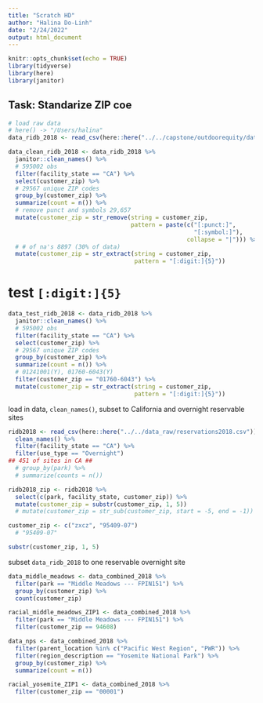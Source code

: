 ```yaml
---
title: "Scratch HD"
author: "Halina Do-Linh"
date: "2/24/2022"
output: html_document
---
```


```r
knitr::opts_chunk$set(echo = TRUE)
library(tidyverse)
library(here)
library(janitor)
```


## Task: Standarize ZIP coe

```r
# load raw data
# here() -> "/Users/halina"
data_ridb_2018 <- read_csv(here::here("../../capstone/outdoorequity/data_raw/reservations2018.csv"))
```


```r
data_clean_ridb_2018 <- data_ridb_2018 %>%
  janitor::clean_names() %>% 
  # 595002 obs
  filter(facility_state == "CA") %>% 
  select(customer_zip) %>% 
  # 29567 unique ZIP codes
  group_by(customer_zip) %>% 
  summarize(count = n()) %>% 
  # remove punct and symbols 29,657
  mutate(customer_zip = str_remove(string = customer_zip,
                                   pattern = paste(c("[:punct:]",
                                                     "[:symbol:]"),
                                                   collapse = "|"))) %>% 
  # # of na's 8897 (30% of data)
  mutate(customer_zip = str_extract(string = customer_zip,
                                    pattern = "[:digit:]{5}"))
```

# test `[:digit:]{5}`

```r
data_test_ridb_2018 <- data_ridb_2018 %>%
  janitor::clean_names() %>% 
  # 595002 obs
  filter(facility_state == "CA") %>% 
  select(customer_zip) %>% 
  # 29567 unique ZIP codes
  group_by(customer_zip) %>% 
  summarize(count = n()) %>% 
  # 01241001(Y), 01760-6043(Y)
  filter(customer_zip == "01760-6043") %>% 
  mutate(customer_zip = str_extract(string = customer_zip,
                                    pattern = "[:digit:]{5}"))
```


load in data, `clean_names()`, subset to California and overnight reservable sites
```r
ridb2018 <- read_csv(here::here("../../data_raw/reservations2018.csv")) %>% 
  clean_names() %>% 
  filter(facility_state == "CA") %>% 
  filter(use_type == "Overnight")
## 451 of sites in CA ##
  # group_by(park) %>%
  # summarize(counts = n())


```


```r
ridb2018_zip <- ridb2018 %>% 
  select(c(park, facility_state, customer_zip)) %>% 
  mutate(customer_zip = substr(customer_zip, 1, 5))
  # mutate(customer_zip = str_sub(customer_zip, start = -5, end = -1))
```

```r
customer_zip <- c("zxcz", "95409-07")
  # "95409-07"

substr(customer_zip, 1, 5)
```



subset `data_ridb_2018` to one reservable overnight site

```r
data_middle_meadows <- data_combined_2018 %>% 
  filter(park == "Middle Meadows --- FPIN151") %>% 
  group_by(customer_zip) %>% 
  count(customer_zip)

racial_middle_meadows_ZIP1 <- data_combined_2018 %>% 
  filter(park == "Middle Meadows --- FPIN151") %>% 
  filter(customer_zip == 94608)
```


```r
data_nps <- data_combined_2018 %>% 
  filter(parent_location %in% c("Pacific West Region", "PWR")) %>% 
  filter(region_description == "Yosemite National Park") %>%
  group_by(customer_zip) %>% 
  summarize(count = n())

racial_yosemite_ZIP1 <- data_combined_2018 %>%
  filter(customer_zip == "00001")
```

